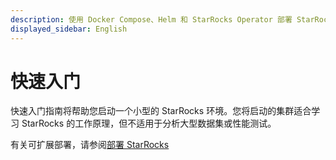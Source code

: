 ```yaml
---
description: 使用 Docker Compose、Helm 和 StarRocks Operator 部署 StarRocks
displayed_sidebar: English
---
```


# 快速入门

快速入门指南将帮助您启动一个小型的 StarRocks 环境。您将启动的集群适合学习 StarRocks 的工作原理，但不适用于分析大型数据集或性能测试。

有关可扩展部署，请参阅[部署 StarRocks](../deployment/deployment_overview.md)


<DocCardList />